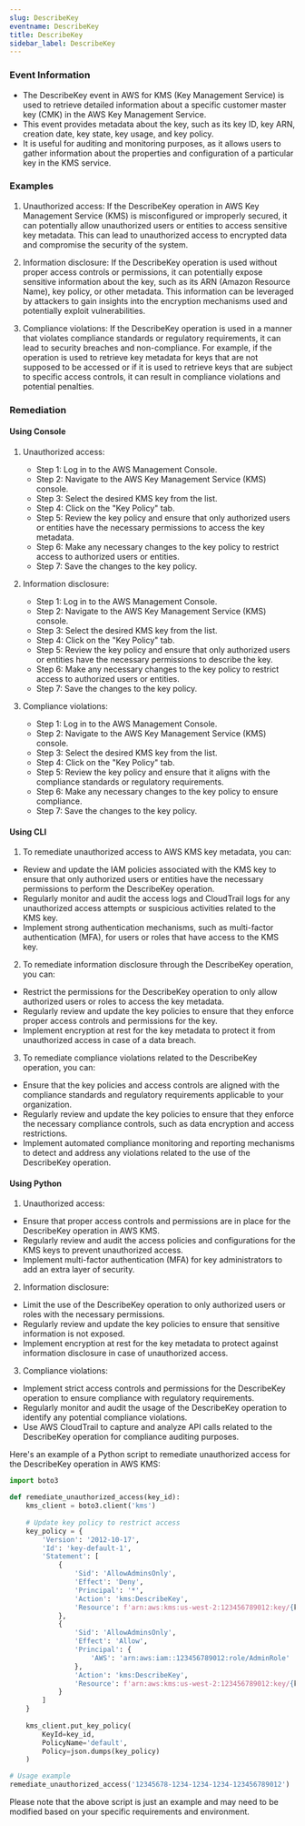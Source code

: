 ```yaml
--- 
slug: DescribeKey
eventname: DescribeKey
title: DescribeKey
sidebar_label: DescribeKey
---
```

                       
### Event Information

- The DescribeKey event in AWS for KMS (Key Management Service) is used to retrieve detailed information about a specific customer master key (CMK) in the AWS Key Management Service.
- This event provides metadata about the key, such as its key ID, key ARN, creation date, key state, key usage, and key policy.
- It is useful for auditing and monitoring purposes, as it allows users to gather information about the properties and configuration of a particular key in the KMS service.


### Examples

1. Unauthorized access: If the DescribeKey operation in AWS Key Management Service (KMS) is misconfigured or improperly secured, it can potentially allow unauthorized users or entities to access sensitive key metadata. This can lead to unauthorized access to encrypted data and compromise the security of the system.

2. Information disclosure: If the DescribeKey operation is used without proper access controls or permissions, it can potentially expose sensitive information about the key, such as its ARN (Amazon Resource Name), key policy, or other metadata. This information can be leveraged by attackers to gain insights into the encryption mechanisms used and potentially exploit vulnerabilities.

3. Compliance violations: If the DescribeKey operation is used in a manner that violates compliance standards or regulatory requirements, it can lead to security breaches and non-compliance. For example, if the operation is used to retrieve key metadata for keys that are not supposed to be accessed or if it is used to retrieve keys that are subject to specific access controls, it can result in compliance violations and potential penalties.

### Remediation

#### Using Console

1. Unauthorized access:
   - Step 1: Log in to the AWS Management Console.
   - Step 2: Navigate to the AWS Key Management Service (KMS) console.
   - Step 3: Select the desired KMS key from the list.
   - Step 4: Click on the "Key Policy" tab.
   - Step 5: Review the key policy and ensure that only authorized users or entities have the necessary permissions to access the key metadata.
   - Step 6: Make any necessary changes to the key policy to restrict access to authorized users or entities.
   - Step 7: Save the changes to the key policy.

2. Information disclosure:
   - Step 1: Log in to the AWS Management Console.
   - Step 2: Navigate to the AWS Key Management Service (KMS) console.
   - Step 3: Select the desired KMS key from the list.
   - Step 4: Click on the "Key Policy" tab.
   - Step 5: Review the key policy and ensure that only authorized users or entities have the necessary permissions to describe the key.
   - Step 6: Make any necessary changes to the key policy to restrict access to authorized users or entities.
   - Step 7: Save the changes to the key policy.

3. Compliance violations:
   - Step 1: Log in to the AWS Management Console.
   - Step 2: Navigate to the AWS Key Management Service (KMS) console.
   - Step 3: Select the desired KMS key from the list.
   - Step 4: Click on the "Key Policy" tab.
   - Step 5: Review the key policy and ensure that it aligns with the compliance standards or regulatory requirements.
   - Step 6: Make any necessary changes to the key policy to ensure compliance.
   - Step 7: Save the changes to the key policy.

#### Using CLI

1. To remediate unauthorized access to AWS KMS key metadata, you can:

- Review and update the IAM policies associated with the KMS key to ensure that only authorized users or entities have the necessary permissions to perform the DescribeKey operation.
- Regularly monitor and audit the access logs and CloudTrail logs for any unauthorized access attempts or suspicious activities related to the KMS key.
- Implement strong authentication mechanisms, such as multi-factor authentication (MFA), for users or roles that have access to the KMS key.

2. To remediate information disclosure through the DescribeKey operation, you can:

- Restrict the permissions for the DescribeKey operation to only allow authorized users or roles to access the key metadata.
- Regularly review and update the key policies to ensure that they enforce proper access controls and permissions for the key.
- Implement encryption at rest for the key metadata to protect it from unauthorized access in case of a data breach.

3. To remediate compliance violations related to the DescribeKey operation, you can:

- Ensure that the key policies and access controls are aligned with the compliance standards and regulatory requirements applicable to your organization.
- Regularly review and update the key policies to ensure that they enforce the necessary compliance controls, such as data encryption and access restrictions.
- Implement automated compliance monitoring and reporting mechanisms to detect and address any violations related to the use of the DescribeKey operation.

#### Using Python

1. Unauthorized access:
- Ensure that proper access controls and permissions are in place for the DescribeKey operation in AWS KMS.
- Regularly review and audit the access policies and configurations for the KMS keys to prevent unauthorized access.
- Implement multi-factor authentication (MFA) for key administrators to add an extra layer of security.

2. Information disclosure:
- Limit the use of the DescribeKey operation to only authorized users or roles with the necessary permissions.
- Regularly review and update the key policies to ensure that sensitive information is not exposed.
- Implement encryption at rest for the key metadata to protect against information disclosure in case of unauthorized access.

3. Compliance violations:
- Implement strict access controls and permissions for the DescribeKey operation to ensure compliance with regulatory requirements.
- Regularly monitor and audit the usage of the DescribeKey operation to identify any potential compliance violations.
- Use AWS CloudTrail to capture and analyze API calls related to the DescribeKey operation for compliance auditing purposes.

Here's an example of a Python script to remediate unauthorized access for the DescribeKey operation in AWS KMS:

```python
import boto3

def remediate_unauthorized_access(key_id):
    kms_client = boto3.client('kms')
    
    # Update key policy to restrict access
    key_policy = {
        'Version': '2012-10-17',
        'Id': 'key-default-1',
        'Statement': [
            {
                'Sid': 'AllowAdminsOnly',
                'Effect': 'Deny',
                'Principal': '*',
                'Action': 'kms:DescribeKey',
                'Resource': f'arn:aws:kms:us-west-2:123456789012:key/{key_id}'
            },
            {
                'Sid': 'AllowAdminsOnly',
                'Effect': 'Allow',
                'Principal': {
                    'AWS': 'arn:aws:iam::123456789012:role/AdminRole'
                },
                'Action': 'kms:DescribeKey',
                'Resource': f'arn:aws:kms:us-west-2:123456789012:key/{key_id}'
            }
        ]
    }
    
    kms_client.put_key_policy(
        KeyId=key_id,
        PolicyName='default',
        Policy=json.dumps(key_policy)
    )

# Usage example
remediate_unauthorized_access('12345678-1234-1234-1234-123456789012')
```

Please note that the above script is just an example and may need to be modified based on your specific requirements and environment.


 
